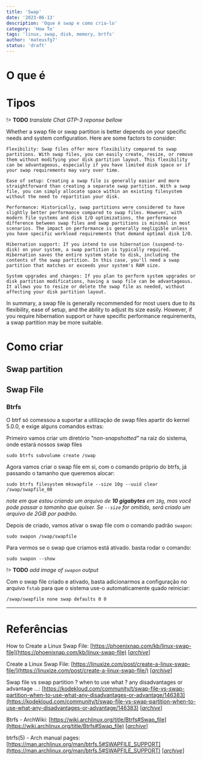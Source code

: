 ```yaml
---
title: 'Swap'
date: '2023-06-13'
description: 'Oque é swap e como cria-lo'
category: 'How To'
tags: 'linux, swap, disk, memory, brtfs'
author: 'mateusfg7'
status: 'draft'
---
```


# O que é

# Tipos

!> **TODO** _translate Chat GTP-3 reponse bellow_

Whether a swap file or swap partition is better depends on your specific needs and system configuration. Here are some factors to consider:

    Flexibility: Swap files offer more flexibility compared to swap partitions. With swap files, you can easily create, resize, or remove them without modifying your disk partition layout. This flexibility can be advantageous, especially if you have limited disk space or if your swap requirements may vary over time.

    Ease of setup: Creating a swap file is generally easier and more straightforward than creating a separate swap partition. With a swap file, you can simply allocate space within an existing filesystem without the need to repartition your disk.

    Performance: Historically, swap partitions were considered to have slightly better performance compared to swap files. However, with modern file systems and disk I/O optimizations, the performance difference between swap files and swap partitions is minimal in most scenarios. The impact on performance is generally negligible unless you have specific workload requirements that demand optimal disk I/O.

    Hibernation support: If you intend to use hibernation (suspend-to-disk) on your system, a swap partition is typically required. Hibernation saves the entire system state to disk, including the contents of the swap partition. In this case, you'll need a swap partition that matches or exceeds your system's RAM size.

    System upgrades and changes: If you plan to perform system upgrades or disk partition modifications, having a swap file can be advantageous. It allows you to resize or delete the swap file as needed, without affecting your disk partition layout.

In summary, a swap file is generally recommended for most users due to its flexibility, ease of setup, and the ability to adjust its size easily. However, if you require hibernation support or have specific performance requirements, a swap partition may be more suitable.

# Como criar
## Swap partition
## Swap File
### Btrfs

O btrf só comessou a suportar a utilização de swap files apartir do kernel 5.0.0, e exige alguns comandos extras:

Primeiro vamos criar um diretório _"non-snapshotted"_ na raiz do sistema, onde estará nossos swap files
```console
sudo btrfs subvolume create /swap 
```

Agora vamos criar o swap file em si, com o comando próprio do btrfs, já passando o tamanho que queremos alocar:
```console
sudo btrfs filesystem mkswapfile --size 10g --uuid clear /swap/swapfile_00
```
_note em que estou criando um arquivo de **10 gigabytes** em `10g`, mas você pode passar o tamanho que quiser. Se `--size` for omitido, será criado um arquivo de 2GiB por padrão._

Depois de criado, vamos ativar o swap file com o comando padrão `swapon`:
```console
sudo swapon /swap/swapfile
```

Para vermos se o swap que criamos está ativado. basta rodar o comando:
```console
sudo swapon --show
```
!> **TODO** _add image of `swapon` output_

Com o swap file criado e ativado, basta adicionarmos a configuração no arquivo `fstab` para que o sistema use-o automaticamente quado reiniciar:
```bash title="/etc/fstab"
/swap/swapfile none swap defaults 0 0
```

---

# Referências

How to Create a Linux Swap File: [https://phoenixnap.com/kb/linux-swap-file](https://phoenixnap.com/kb/linux-swap-file) [[_archive_](https://web.archive.org/web/20230613132919/https://phoenixnap.com/kb/linux-swap-file)]

Create a Linux Swap File: [https://linuxize.com/post/create-a-linux-swap-file/](https://linuxize.com/post/create-a-linux-swap-file/) [[_archive_](https://web.archive.org/web/20230613133106/https://linuxize.com/post/create-a-linux-swap-file/)]

Swap file vs swap partition ? when to use what ? any disadvantages or advantage …: [https://kodekloud.com/community/t/swap-file-vs-swap-partition-when-to-use-what-any-disadvantages-or-advantage/146383](https://kodekloud.com/community/t/swap-file-vs-swap-partition-when-to-use-what-any-disadvantages-or-advantage/146383) [[_archive_](https://web.archive.org/web/20230613133939/https://kodekloud.com/community/t/swap-file-vs-swap-partition-when-to-use-what-any-disadvantages-or-advantage/146383)]

Btrfs - ArchWiki: [https://wiki.archlinux.org/title/Btrfs#Swap_file](https://wiki.archlinux.org/title/Btrfs#Swap_file) [[_archive_](https://web.archive.org/web/20230613134129/https://wiki.archlinux.org/title/Btrfs)]

btrfs(5) - Arch manual pages: [https://man.archlinux.org/man/btrfs.5#SWAPFILE_SUPPORT](https://man.archlinux.org/man/btrfs.5#SWAPFILE_SUPPORT) [[_archive_](https://web.archive.org/web/20230613134710/https://man.archlinux.org/man/btrfs.5)]
